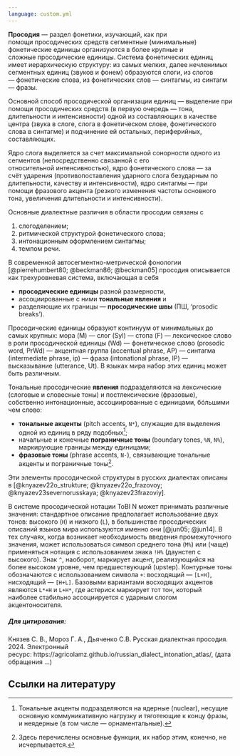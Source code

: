 ```yaml
---
language: custom.yml
---
```


**Просодия** --- раздел фонетики, изучающий, как при помощи просодических средств сегментные (минимальные) фонетические единицы организуются в более крупные и сложные просодические единицы. Система фонетических единиц имеет иерархическую структуру: из самых мелких, далее нечленимых сегментных единиц (звуков и фонем) образуются слоги, из слогов --- фонетические слова, из фонетических слов --- синтагмы, из синтагм --- фразы.

Основной способ просодической организации единиц --- выделение при помощи просодических средств (в первую очередь --- тона, длительности и интенсивности) одной из составляющих в качестве центра (звука в слоге, слога в фонетическом слове, фонетического слова в синтагме) и подчинение ей остальных, периферийных, составляющих.

Ядро слога выделяется за счет максимальной сонорности одного из сегментов (непосредственно связанной с его относительной интенсивностью), ядро фонетического слова --- за счёт ударения (противопоставления ударного слога безударным по длительности, качеству и интенсивности), ядро синтагмы --- при помощи фразового акцента (резкого изменения частоты основного тона, увеличения длительности и интенсивности).

Основные диалектные различия в области просодии связаны с

1) слогоделением;
2) ритмической структурой фонетического слова;
3) интонационным оформлением синтагмы;
4) темпом речи.

В современной автосегментно-метрической фонологии [@pierrehumbert80; @beckman86; @beckman05] просодия описывается как трехуровневая система, включающая в себя 

- **просодические единицы** разной размерности, 
- ассоциированные с ними **тональные явления** и 
- разделяющие их границы --- **просодические швы** (ПШ, ‘prosodic breaks’).

Просодические единицы образуют континуум от минимальных до самых крупных: мора (M) --- слог (Syl) --- стопа (F) --- лексическое слово в роли просодической единицы (Wd) --- фонетическое слово (prosodic word, PrWd) --- акцентная группа (accentual phrase, AP) --- синтагма (intermediate phrase, ip) --- фраза (intonational phrase, IP) --- высказывание (utterance, Ut). В языках мира набор этих единиц может быть различным.

Тональные просодические **явления** подразделяются на лексические (слоговые и словесные тоны) и постлексические (фразовые), собственно интонационные, ассоциированные с единицами, бóльшими чем слово: 

- **тональные акценты** (pitch accents, `N*`), служащие для выделения одной из единиц в ряду подобных[^1]; 
- начальные и конечные **пограничные тоны** (boundary tones, `%N`, `N%`), маркирующие границы между единицами;
- **фразовые тоны** (phrase accents, `N-`), связывающие тональные акценты и пограничные тоны[^2]. 

[^1]: Тональные акценты подразделяются на ядерные (nuclear), несущие основную коммуникативную нагрузку и тяготеющие к концу фразы, и неядерные (в том числе --- орнаментальные).
[^2]: Здесь перечислены основные функции, их набор этим, конечно, не исчерпывается.

Эти элементы просодической структуры в русских диалектах описаны в [@knyazev22o_strukture; @knyazev22o_frazovoy; @knyazev23severnorusskaya; @knyazev23frazoviy].

В системе просодической нотации ToBI N может принимать различные значения: стандартное описание предполагает использование двух тонов: высокого (`Н`) и низкого (`L`), в большинстве просодических описаний языков мира используются именно они [@jun05; @jun14]. В тех случаях, когда возникает необходимость введения промежуточного значения, может использоваться символ среднего тона (`М%`) или (чаще) применяться нотация с использованием знака `!H%` (даунстеп с высокого). Знак `^`, наоборот, маркирует акцент, реализующийся на более высоком уровне, чем предшествующий (upstep). Контурные тоны обозначаются с использованием символа `+`: восходящий --- `[L+H]`, нисходящий --- `[H+L]`. Базовыми вариантами восходящих акцентов являются `L*+H` и `L+H*`, где астериск маркирует тот тон, который наиболее стабильно ассоциируется с ударным слогом акцентоносителя.

##### Для цитирования:

Князев С. В., Мороз Г. А., Дьяченко С.В. Русская диалектная просодия. 2024. Электронный ресурс: https://agricolamz.github.io/russian_dialect_intonation_atlas/, (дата обращения ...)

## Ссылки на литературу
